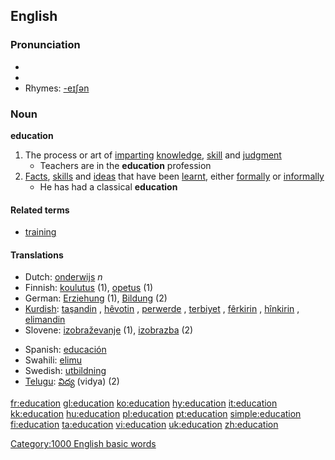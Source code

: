 {{wikipedia}}
{{see|éducation}}
==English==

===Pronunciation===
* {{IPA|/ɛdjuːkeɪʃn/}}
* {{audio|en-us-education.ogg|Audio (US)}}
* Rhymes: [[Rhymes:English:-eɪʃǝn|-eɪʃǝn]]

===Noun===
'''education'''

# The process or art of [[imparting]] [[knowledge]], [[skill]] and [[judgment]]
#* Teachers are in the '''education''' profession
# [[fact|Facts]], [[skill]]s and [[idea]]s that have been [[learnt]], either [[formally]] or [[informally]]
#* He has had a classical '''education'''

====Related terms====
*[[training]]

====Translations====
{{top}}
*Dutch: [[onderwijs]] ''n''
*Finnish: [[koulutus]] (1), [[opetus]] (1)
*German: [[Erziehung]] (1), [[Bildung]] (2)
*[[Kurdish]]: [[taşandin]] {{f}}, [[hêvotin]] {{f}}, [[perwerde]] {{f}}, [[terbiyet]] {{f}}, [[fêr|fêrkirin]] {{f}}, [[hîn|hînkirin]] {{f}}, [[elimandin]] {{f}}
*Slovene: [[izobraževanje]] {{n}} (1), [[izobrazba]] {{f}} (2)
{{mid}}
*Spanish: [[educación]] {{f}}
*Swahili: [[elimu]]
*Swedish: [[utbildning]] {{c}}
*[[Telugu]]: [[విద్య]] (vidya) (2)
{{bottom}}

[[Category:1000 English basic words]]

[[fr:education]]
[[gl:education]]
[[ko:education]]
[[hy:education]]
[[it:education]]
[[kk:education]]
[[hu:education]]
[[pl:education]]
[[pt:education]]
[[simple:education]]
[[fi:education]]
[[ta:education]]
[[vi:education]]
[[uk:education]]
[[zh:education]]